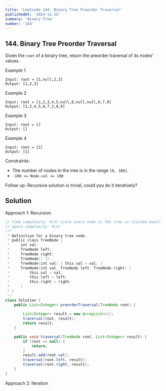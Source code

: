 ```yaml
---
title: 'Leetcode 144. Binary Tree Preorder Traversal'
publishedAt: '2024-11-25'
summary: 'Binary Tree'
number: '144'
---
```


## 144. Binary Tree Preorder Traversal
Given the `root` of a binary tree, return the preorder traversal of its nodes' values.

Example 1
`````
Input: root = [1,null,2,3]
Output: [1,2,3]
`````

Example 2
`````
Input: root = [1,2,3,4,5,null,8,null,null,6,7,9]
Output: [1,2,4,5,6,7,3,8,9]
`````

Example 3
`````
Input: root = []
Output: []
`````

Example 4
`````
Input: root = [1]
Output: [1]
`````

Constraints:

- The number of nodes in the tree is in the range `[0, 100]`.
- `-100 <= Node.val <= 100`

Follow up: Recursive solution is trivial, could you do it iteratively?

## Solution
Approach 1: Recursion
````JAVA
// Time complexity: O(n) since every node in the tree is visited exactly once.
// Space complexity: O(n)
/**
 * Definition for a binary tree node.
 * public class TreeNode {
 *     int val;
 *     TreeNode left;
 *     TreeNode right;
 *     TreeNode() {}
 *     TreeNode(int val) { this.val = val; }
 *     TreeNode(int val, TreeNode left, TreeNode right) {
 *         this.val = val;
 *         this.left = left;
 *         this.right = right;
 *     }
 * }
 */
class Solution {
    public List<Integer> preorderTraversal(TreeNode root) {
        
        List<Integer> result = new ArrayList<>();
        traversal(root, result);
        return result;
    }

    public void traversal(TreeNode root, List<Integer> result) {
        if (root == null) {
            return;
        }
        result.add(root.val);
        traversal(root.left, result);
        traversal(root.right, result);
    }
}
````

Approach 2: Iteration

